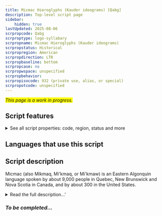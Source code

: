 ```yaml
---
title: Micmac Hieroglyphs (Kauder ideograms) [Qabg]
description: Top-level script page
sidebar:
    hidden: true
lastUpdated: 2025-08-06
scrpropcode: Qabg
scrproptype: logo-syllabary
scrpropname: Micmac Hieroglyphs (Kauder ideograms)
scrpropstatus: Historical
scrpropregion: American
scrpropdirection: LTR
scrpropbaseline: bottom
scrpropcase: no
scrpropwspace: unspecified
scrpropbehavior: 
scrpropisocode: 932 (private use, alias, or special)
scrpropotcode: unspecified
---
```


<span style='background-color:yellow'>_This page is a work in progress._</span>


## Script features

<details>
<summary> See all script properties: code, region, status and more</summary>
<ScriptInfo />
</details>

## Languages that use this script

<WsList script='Qabg' wsMax='5' />

## Script description

Micmac (also Míkmaq, Mi'kmaq, or Mi'kmaw) is an Eastern Algonquin language spoken by about 9,000 people in Quebec, New Brunswick and Nova Scotia in Canada, and by about 300 in the United States.

<details><summary>Read the full description...'</summary>_Not yet available._</details>

### _To be completed..._

